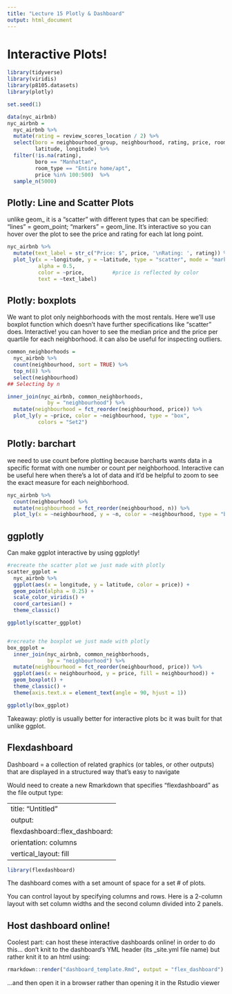 ```yaml
---
title: "Lecture 15 Plotly & Dashboard"
output: html_document
---
```


# Interactive Plots!

```r
library(tidyverse)
library(viridis)
library(p8105.datasets)
library(plotly)

set.seed(1)

data(nyc_airbnb)
nyc_airbnb = 
  nyc_airbnb %>% 
  mutate(rating = review_scores_location / 2) %>%
  select(boro = neighbourhood_group, neighbourhood, rating, price, room_type,
         latitude, longitude) %>%
  filter(!is.na(rating), 
         boro == "Manhattan",
         room_type == "Entire home/apt",
         price %in% 100:500)  %>% 
  sample_n(5000)
```

## Plotly: Line and Scatter Plots 
unlike geom_ it is a "scatter" with different types that can be specified: "lines" = geom_point; "markers" = geom_line. It's interactive so you can hover over the plot to see the price and rating for each lat long point. 
```r
nyc_airbnb %>%
  mutate(text_label = str_c("Price: $", price, '\nRating: ', rating)) %>% 
  plot_ly(x = ~longitude, y = ~latitude, type = "scatter", mode = "markers",
          alpha = 0.5, 
          color = ~price,         #price is reflected by color 
          text = ~text_label)
```

## Plotly: boxplots
We want to plot only neighborhoods with the most rentals. Here we'll use boxplot function which doesn't have further specifications like "scatter" does. Interactive! you can hover to see the median price and the price per quartile for each neighborhood. it can also be useful for inspecting outliers. 
```r
common_neighborhoods =
  nyc_airbnb %>% 
  count(neighbourhood, sort = TRUE) %>% 
  top_n(8) %>% 
  select(neighbourhood)
## Selecting by n

inner_join(nyc_airbnb, common_neighborhoods,
             by = "neighbourhood") %>% 
  mutate(neighbourhood = fct_reorder(neighbourhood, price)) %>% 
  plot_ly(y = ~price, color = ~neighbourhood, type = "box",
          colors = "Set2")
```

## Plotly: barchart
we need to use count before plotting because barcharts wants data in a specific format with one number or count per neighborhood. Interactive can be useful here when there's a lot of data and it'd be helpful to zoom to see the exact measure for each neighborhood.
```r
nyc_airbnb %>% 
  count(neighbourhood) %>% 
  mutate(neighbourhood = fct_reorder(neighbourhood, n)) %>% 
  plot_ly(x = ~neighbourhood, y = ~n, color = ~neighbourhood, type = "bar")
```


## ggplotly
Can make ggplot interactive by using ggplotly!
```r
#recreate the scatter plot we just made with plotly
scatter_ggplot = 
  nyc_airbnb %>%
  ggplot(aes(x = longitude, y = latitude, color = price)) +
  geom_point(alpha = 0.25) +
  scale_color_viridis() +
  coord_cartesian() +
  theme_classic()

ggplotly(scatter_ggplot)


#recreate the boxplot we just made with plotly
box_ggplot = 
  inner_join(nyc_airbnb, common_neighborhoods,
             by = "neighbourhood") %>% 
  mutate(neighbourhood = fct_reorder(neighbourhood, price)) %>% 
  ggplot(aes(x = neighbourhood, y = price, fill = neighbourhood)) +
  geom_boxplot() +
  theme_classic() + 
  theme(axis.text.x = element_text(angle = 90, hjust = 1))

ggplotly(box_ggplot)
```

Takeaway: plotly is usually better for interactive plots bc it was built for that unlike ggplot. 

## Flexdashboard

Dashboard = a collection of related graphics (or tables, or other outputs) that are displayed in a structured way that’s easy to navigate


Would need to create a new Rmarkdown that specifies "flexdashboard" as the file output type:

---
title: "Untitled"
output: 
  flexdashboard::flex_dashboard:
    orientation: columns
    vertical_layout: fill
---

```r
library(flexdashboard)
```

The dashboard comes with a set amount of space for a set # of plots. 

You can control layout by specifying columns and rows. Here is a 2-column layout with set column widths and the second column divided into 2 panels. 

## Host dashboard online! 

Coolest part: can host these interactive dashboards online! in order to do this... don't knit to the dashboard's YML header (its _site.yml file name) but rather knit it to an html using: 

```r
rmarkdown::render("dashboard_template.Rmd", output = "flex_dashboard")
```

...and then open it in a browser rather than opening it in the Rstudio viewer 











